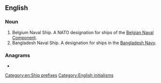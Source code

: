 {{also|bnš}}
==English==
{{wikipedia|Ship prefix}}

===Noun===
{{en-noun}}

# Belgium Naval Ship. A NATO designation for ships of the [[w:Belgian Naval Component|Belgian Naval Component]].
# Bangladesh Naval Ship. A designation for ships in the [[w:Bangladesh Navy|Bangladesh Navy]].

===Anagrams===
* {{anagrams|en|a=bns|BSN|SNB}}

[[Category:en:Ship prefixes]]
[[Category:English initialisms]]
